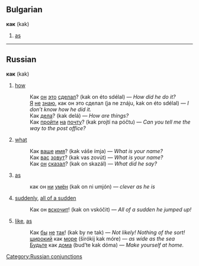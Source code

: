 ==Bulgarian==
'''как''' (kak)

# [[as]]

----

==Russian==
[[Category:Russian conjunctions]]
'''как''' (kak)

# [[how]]
#:Как [[он]] [[это]] [[делать|сделал]]? (kak on éto sdélal) — ''How did he do it?''
#:[[Я]] [[не]] [[знать|знаю]], как он это сделал (ja ne znáju, kak on éto sdélal) — ''I don’t know how he did it.''
#:Как [[дело|дела]]? (kak delá) — ''How are things?''
#:Как [[проходить|пройти]] [[на]] [[почта|почту]]? (kak projtí na póčtu) — ''Can you tell me the way to the post office?''
# [[what]]
#:Как [[ваш|ваше]] [[имя]]? (kak váše ímja) — ''What is your name?''
#:Как [[вы|вас]] [[звать|зовут]]? (kak vas zovút) — ''What is your name?''
#:Как [[он]] [[говорить|сказал]]? (kak on skazál) — ''What did he say?''
# [[as]]
#:как он [[ни]] [[умный|умён]] (kak on ni umjón) — ''clever as he is''
# [[suddenly]], [[all of a sudden]]
#:Как он [[вскакивать|вскочит]]! (kak on vskóčit) — ''All of a sudden he jumped up!''
# [[like]], [[as]]
#:Как [[бы]] [[не]] [[так]]! (kak by ne tak) — ''Not likely! Nothing of the sort!''
#:[[широкий]] как [[море]] (širókij kak móre) — ''as wide as the sea''
#:[[быть|Будьте]] как [[дома]] (bud’te kak dóma) — ''Make yourself at home.''